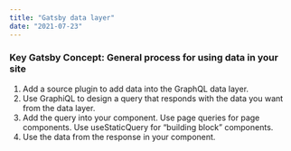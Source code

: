 ```yaml
---
title: "Gatsby data layer"
date: "2021-07-23"
---
```


### Key Gatsby Concept: General process for using data in your site

1. Add a source plugin to add data into the GraphQL data layer.
2. Use GraphiQL to design a query that responds with the data you want from the data layer.
3. Add the query into your component.
    Use page queries for page components.
    Use useStaticQuery for “building block” components.
4. Use the data from the response in your component.